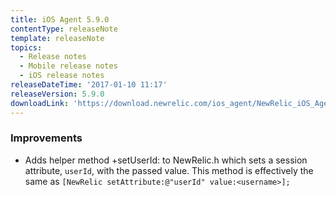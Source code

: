 ```yaml
---
title: iOS Agent 5.9.0
contentType: releaseNote
template: releaseNote
topics:
  - Release notes
  - Mobile release notes
  - iOS release notes
releaseDateTime: '2017-01-10 11:17'
releaseVersion: 5.9.0
downloadLink: 'https://download.newrelic.com/ios_agent/NewRelic_iOS_Agent_5.9.0.zip'
---
```


### Improvements

* Adds helper method +setUserId: to NewRelic.h which sets a session attribute, `userId`, with the passed value. This method is effectively the same as `[NewRelic setAttribute:@"userId" value:<username>];`
